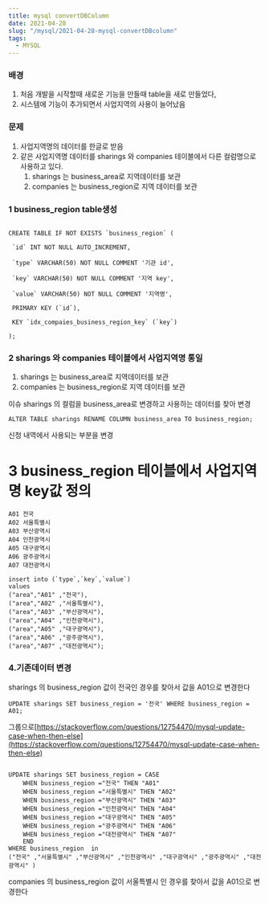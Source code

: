 ```yaml
---
title: mysql convertDBColumn
date: 2021-04-28
slug: "/mysql/2021-04-28-mysql-convertDBcolumn"
tags:
  - MYSQL
---
```


### 배경

1. 처음 개발을 시작할때 새로운 기능을 만들때 table을 새로 만들었다,
2. 시스템에 기능이 추가되면서 사업지역의 사용이 늘어났음

### 문제
1. 사업지역명의 데이터를 한글로 받음
2. 같은 사업지역명 데이터를 sharings 와 companies 테이블에서 다른 컬럼명으로 사용하고 있다.
    1. sharings 는 business_area로 지역데이터를 보관
    2. companies 는 business_region로 지역 데이터를 보관

###  1 business_region table생성

```

CREATE TABLE IF NOT EXISTS `business_region` (

 `id` INT NOT NULL AUTO_INCREMENT,

 `type` VARCHAR(50) NOT NULL COMMENT '기관 id',

 `key` VARCHAR(50) NOT NULL COMMENT '지역 key',

 `value` VARCHAR(50) NOT NULL COMMENT '지역명',

 PRIMARY KEY (`id`),

 KEY `idx_compaies_business_region_key` (`key`)

);

```

### 2 sharings 와 companies 테이블에서 사업지역명 통일

1. sharings 는 business_area로 지역데이터를 보관
2. companies 는 business_region로 지역 데이터를 보관

이슈 sharings 의 컬럼을 business_area로 변경하고 사용하는 데이터를 찾아 변경

```
ALTER TABLE sharings RENAME COLUMN business_area TO business_region;
```

신청 내역에서 사용되는 부분을 변경

# 3 business_region 테이블에서 사업지역명 key값 정의

```
A01 전국
A02 서울특별시
A03 부산광역시
A04 인천광역시
A05 대구광역시
A06 광주광역시
A07 대전광역시
```

```
insert into (`type`,`key`,`value`)
values
("area","A01" ,"전국"),
("area","A02" ,"서울특별시"),
("area","A03" ,"부산광역시"),
("area","A04" ,"인천광역시"),
("area","A05" ,"대구광역시"),
("area","A06" ,"광주광역시"),
("area","A07" ,"대전광역시");
```

###  4.기존데이터 변경

sharings 의 business_region 값이 전국인 경우를 찾아서 값을 A01으로 변경한다

```
UPDATE sharings SET business_region = '전국' WHERE business_region = A01;
```

그룹으로[https://stackoverflow.com/questions/12754470/mysql-update-case-when-then-else](https://stackoverflow.com/questions/12754470/mysql-update-case-when-then-else)


```

UPDATE sharings SET business_region = CASE
	WHEN business_region ="전국" THEN "A01"
	WHEN business_region ="서울특별시" THEN "A02"
	WHEN business_region ="부산광역시" THEN "A03"
	WHEN business_region ="인천광역시" THEN "A04"
	WHEN business_region ="대구광역시" THEN "A05"
	WHEN business_region ="광주광역시" THEN "A06"
	WHEN business_region ="대전광역시" THEN "A07"
    END
WHERE business_region  in 
("전국" ,"서울특별시" ,"부산광역시" ,"인천광역시" ,"대구광역시" ,"광주광역시" ,"대전광역시" )

```

companies 의 business_region 값이 서울특별시 인 경우를 찾아서 값을 A01으로 변경한다